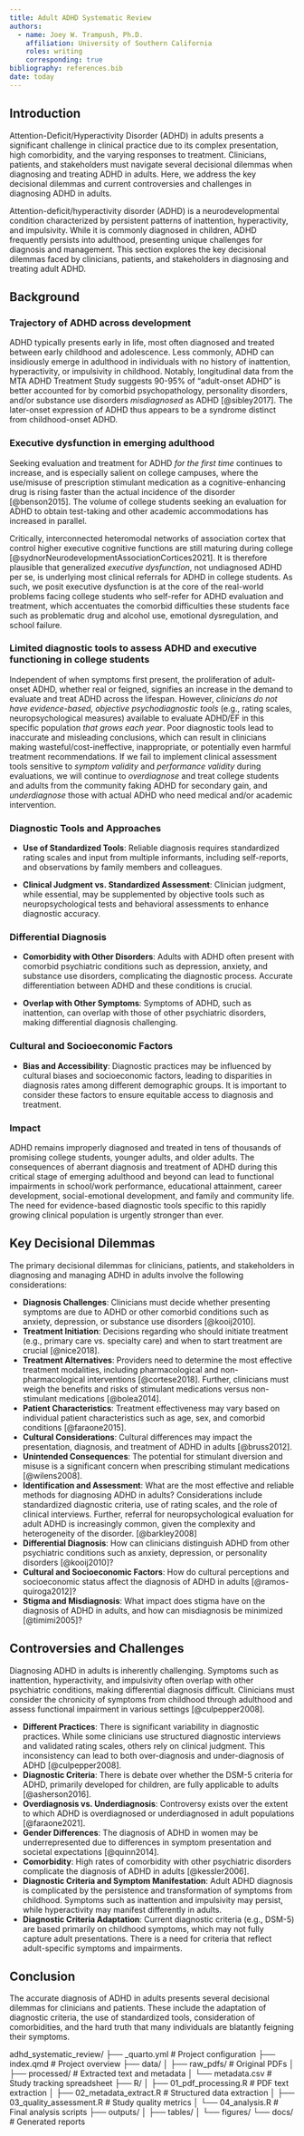 ```yaml
---
title: Adult ADHD Systematic Review
authors:
  - name: Joey W. Trampush, Ph.D.
    affiliation: University of Southern California
    roles: writing
    corresponding: true
bibliography: references.bib
date: today
---
```


## Introduction

Attention-Deficit/Hyperactivity Disorder (ADHD) in adults presents a significant challenge in clinical practice due to its complex presentation, high comorbidity, and the varying responses to treatment. Clinicians, patients, and stakeholders must navigate several decisional dilemmas when diagnosing and treating ADHD in adults. Here, we address the key decisional dilemmas and current controversies and challenges in diagnosing ADHD in adults.

Attention-deficit/hyperactivity disorder (ADHD) is a neurodevelopmental condition characterized by persistent patterns of inattention, hyperactivity, and impulsivity. While it is commonly diagnosed in children, ADHD frequently persists into adulthood, presenting unique challenges for diagnosis and management. This section explores the key decisional dilemmas faced by clinicians, patients, and stakeholders in diagnosing and treating adult ADHD.

## Background

### Trajectory of ADHD across development

ADHD typically presents early in life, most often diagnosed and treated between early childhood and adolescence. Less commonly, ADHD can insidiously emerge in adulthood in individuals with no history of inattention, hyperactivity, or impulsivity in childhood. Notably, longitudinal data from the MTA ADHD Treatment Study suggests 90-95% of "adult-onset ADHD" is better accounted for by comorbid psychopathology, personality disorders, and/or substance use disorders *misdiagnosed* as ADHD [@sibley2017]. The later-onset expression of ADHD thus appears to be a syndrome distinct from childhood-onset ADHD.

### Executive dysfunction in emerging adulthood

Seeking evaluation and treatment for ADHD _for the first time_ continues to increase, and is especially salient on college campuses, where the use/misuse of prescription stimulant medication as a cognitive-enhancing drug is rising faster than the actual incidence of the disorder [@benson2015]. The volume of college students seeking an evaluation for ADHD to obtain test-taking and other academic accommodations has increased in parallel.

Critically, interconnected heteromodal networks of association cortex that control higher executive cognitive functions are still maturing during college [@sydnorNeurodevelopmentAssociationCortices2021]. It is therefore plausible that generalized *executive dysfunction*, not undiagnosed ADHD per se, is underlying most clinical referrals for ADHD in college students. As such, we posit executive dysfunction is at the core of the real-world problems facing college students who self-refer for ADHD evaluation and treatment, which accentuates the comorbid difficulties these students face such as problematic drug and alcohol use, emotional dysregulation, and school failure.

### Limited diagnostic tools to assess ADHD and executive functioning in college students

Independent of when symptoms first present, the proliferation of adult-onset ADHD, whether real or feigned, signifies an increase in the demand to evaluate and treat ADHD across the lifespan. However, *clinicians do not have evidence-based, objective psychodiagnostic tools* (e.g., rating scales, neuropsychological measures) available to evaluate ADHD/EF in this specific population *that grows each year*. Poor diagnostic tools lead to inaccurate and misleading conclusions, which can result in clinicians making wasteful/cost-ineffective, inappropriate, or potentially even harmful treatment recommendations. If we fail to implement clinical assessment tools sensitive to *symptom validity* and *performance validity* during evaluations, we will continue to *overdiagnose* and treat college students and adults from the community faking ADHD for secondary gain, and *underdiagnose* those with actual ADHD who need medical and/or academic intervention.

### Diagnostic Tools and Approaches

- **Use of Standardized Tools**: Reliable diagnosis requires standardized rating scales and input from multiple informants, including self-reports, and observations by family members and colleagues.

- **Clinical Judgment vs. Standardized Assessment**: Clinician judgment, while essential, may be supplemented by objective tools such as neuropsychological tests and behavioral assessments to enhance diagnostic accuracy.

### Differential Diagnosis

- **Comorbidity with Other Disorders**: Adults with ADHD often present with comorbid psychiatric conditions such as depression, anxiety, and substance use disorders, complicating the diagnostic process. Accurate differentiation between ADHD and these conditions is crucial.

- **Overlap with Other Symptoms**: Symptoms of ADHD, such as inattention, can overlap with those of other psychiatric disorders, making differential diagnosis challenging.

### Cultural and Socioeconomic Factors

- **Bias and Accessibility**: Diagnostic practices may be influenced by cultural biases and socioeconomic factors, leading to disparities in diagnosis rates among different demographic groups. It is important to consider these factors to ensure equitable access to diagnosis and treatment.

### Impact

ADHD remains improperly diagnosed and treated in tens of thousands of promising college students, younger adults, and older adults. The consequences of aberrant diagnosis and treatment of ADHD during this critical stage of emerging adulthood and beyond can lead to functional impairments in school/work performance, educational attainment, career development, social-emotional development, and family and community life. The need for evidence-based diagnostic tools specific to this rapidly growing clinical population is urgently stronger than ever.

## Key Decisional Dilemmas

The primary decisional dilemmas for clinicians, patients, and stakeholders in diagnosing and managing ADHD in adults involve the following considerations:

- **Diagnosis Challenges**: Clinicians must decide whether presenting symptoms are due to ADHD or other comorbid conditions such as anxiety, depression, or substance use disorders [@kooij2010].
- **Treatment Initiation**: Decisions regarding who should initiate treatment (e.g., primary care vs. specialty care) and when to start treatment are crucial [@nice2018].
- **Treatment Alternatives**: Providers need to determine the most effective treatment modalities, including pharmacological and non-pharmacological interventions [@cortese2018]. Further, clinicians must weigh the benefits and risks of stimulant medications versus non-stimulant medications [@bolea2014].
- **Patient Characteristics**: Treatment effectiveness may vary based on individual patient characteristics such as age, sex, and comorbid conditions [@faraone2015].
- **Cultural Considerations**: Cultural differences may impact the presentation, diagnosis, and treatment of ADHD in adults [@bruss2012].
- **Unintended Consequences**: The potential for stimulant diversion and misuse is a significant concern when prescribing stimulant medications [@wilens2008].
- **Identification and Assessment**: What are the most effective and reliable methods for diagnosing ADHD in adults? Considerations include standardized diagnostic criteria, use of rating scales, and the role of clinical interviews. Further, referral for neuropsychological evaluation for adult ADHD is increasingly common, given the complexity and heterogeneity of the disorder. [@barkley2008]
- **Differential Diagnosis**: How can clinicians distinguish ADHD from other psychiatric conditions such as anxiety, depression, or personality disorders [@kooij2010]?
- **Cultural and Socioeconomic Factors**: How do cultural perceptions and socioeconomic status affect the diagnosis of ADHD in adults [@ramos-quiroga2012]?
- **Stigma and Misdiagnosis**: What impact does stigma have on the diagnosis of ADHD in adults, and how can misdiagnosis be minimized [@timimi2005]?

## Controversies and Challenges

Diagnosing ADHD in adults is inherently challenging. Symptoms such as inattention, hyperactivity, and impulsivity often overlap with other psychiatric conditions, making differential diagnosis difficult. Clinicians must consider the chronicity of symptoms from childhood through adulthood and assess functional impairment in various settings [@culpepper2008].

- **Different Practices**: There is significant variability in diagnostic practices. While some clinicians use structured diagnostic interviews and validated rating scales, others rely on clinical judgment. This inconsistency can lead to both over-diagnosis and under-diagnosis of ADHD [@culpepper2008].
- **Diagnostic Criteria**: There is debate over whether the DSM-5 criteria for ADHD, primarily developed for children, are fully applicable to adults [@asherson2016].
- **Overdiagnosis vs. Underdiagnosis**: Controversy exists over the extent to which ADHD is overdiagnosed or underdiagnosed in adult populations [@faraone2021].
- **Gender Differences**: The diagnosis of ADHD in women may be underrepresented due to differences in symptom presentation and societal expectations [@quinn2014].
- **Comorbidity**: High rates of comorbidity with other psychiatric disorders complicate the diagnosis of ADHD in adults [@kessler2006]. 
- **Diagnostic Criteria and Symptom Manifestation**: Adult ADHD diagnosis is complicated by the persistence and transformation of symptoms from childhood. Symptoms such as inattention and impulsivity may persist, while hyperactivity may manifest differently in adults.
- **Diagnostic Criteria Adaptation**: Current diagnostic criteria (e.g., DSM-5) are based primarily on childhood symptoms, which may not fully capture adult presentations. There is a need for criteria that reflect adult-specific symptoms and impairments.



## Conclusion

The accurate diagnosis of ADHD in adults presents several decisional dilemmas for clinicians and patients. These include the adaptation of diagnostic criteria, the use of standardized tools, consideration of comorbidities, and the hard truth that many individuals are blatantly feigning their symptoms.

adhd_systematic_review/
├── _quarto.yml           # Project configuration
├── index.qmd            # Project overview
├── data/
│   ├── raw_pdfs/        # Original PDFs
│   ├── processed/       # Extracted text and metadata
│   └── metadata.csv     # Study tracking spreadsheet
├── R/
│   ├── 01_pdf_processing.R  # PDF text extraction
│   ├── 02_metadata_extract.R # Structured data extraction
│   ├── 03_quality_assessment.R # Study quality metrics
│   └── 04_analysis.R     # Final analysis scripts
├── outputs/
│   ├── tables/
│   └── figures/
└── docs/                # Generated reports
